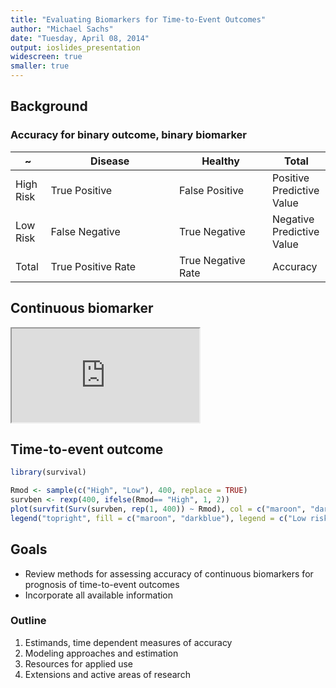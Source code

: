 ---
title: "Evaluating Biomarkers for Time-to-Event Outcomes"
author: "Michael Sachs"
date: "Tuesday, April 08, 2014"
output: ioslides_presentation
widescreen: true
smaller: true
---

## Background 
### Accuracy for binary outcome, binary biomarker

~ | Disease | Healthy | Total
--- | -----------| -------- | -----
 High Risk | True Positive | False Positive | Positive Predictive Value 
 Low Risk | False Negative | True Negative | Negative Predictive Value
 Total | True Positive Rate | True Negative Rate | Accuracy

## Continuous biomarker
<iframe src="http://127.0.0.1:3838"></iframe>

## Time-to-event outcome

```{r, fig.align ='center', echo = FALSE, message = FALSE}
library(survival)

Rmod <- sample(c("High", "Low"), 400, replace = TRUE)
survben <- rexp(400, ifelse(Rmod== "High", 1, 2))
plot(survfit(Surv(survben, rep(1, 400)) ~ Rmod), col = c("maroon", "darkblue"), ylab = "Survival", xlab = "Years")
legend("topright", fill = c("maroon", "darkblue"), legend = c("Low risk", "High risk"))
```

## Goals

  - Review methods for assessing accuracy of continuous biomarkers for prognosis of time-to-event outcomes
  - Incorporate all available information
  
### Outline
  
  1. Estimands, time dependent measures of accuracy
  2. Modeling approaches and estimation
  3. Resources for applied use
  4. Extensions and active areas of research 
